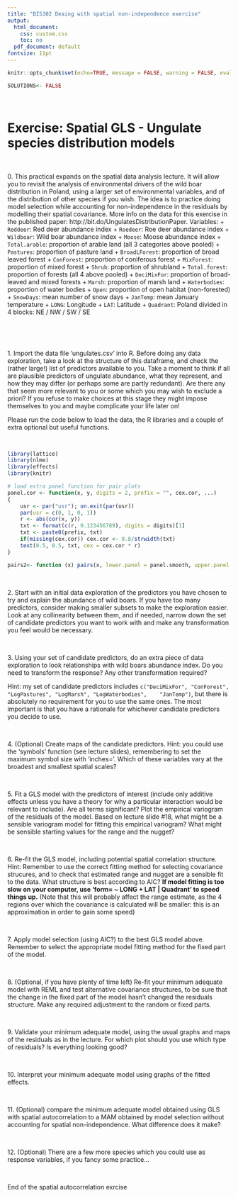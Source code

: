 ```yaml
---
title: "BI5302 Deaing with spatial non-independence exercise"
output:
  html_document: 
    css: custom.css
    toc: no
  pdf_document: default
fontsize: 11pt
---
```



```r
knitr::opts_chunk$set(echo=TRUE, message = FALSE, warning = FALSE, eval = FALSE, cache = FALSE)

SOLUTIONS<- FALSE
```

\  

# Exercise: Spatial GLS - Ungulate species distribution models

\  

0\. This practical expands on the spatial data analysis lecture. It will allow you to revisit the analysis of environmental drivers of the wild boar distribution in Poland, using a larger set of environmental variables, and of the distribution of other species if you wish. The idea is to practice doing model selection while accounting for non-independence in the residuals by modelling their spatial covariance. More info on the data for this exercise in the published paper: http://bit.do/UngulatesDistributionPaper. 
Variables:
  + `Reddeer`: Red deer abundance index
  + `Roedeer`: Roe deer abundance index
  + `Wildboar`: Wild boar abundance index
  + `Moose`: Moose abundance index
  + `Total.arable`: proportion of arable land (all 3 categories above pooled)
  + `Pastures`: proportion of pasture land
  + `BroadLForest`: proportion of broad leaved forest
  + `ConForest`: proportion of coniferous forest
  + `MixForest`: proportion of mixed forest
  + `Shrub`: proportion of shrubland
  + `Total.forest`: proportion of forests (all 4 above pooled)
  + `DeciMixFor`: proportion of broad-leaved and mixed forests
  + `Marsh`: proportion of marsh land
  + `Waterbodies`: proportion of water bodies
  + `Open`: proportion of open habitat (non-forested)
  + `SnowDays`: mean number of snow days
  + `JanTemp`: mean January temperature
  + `LONG`: Longitude
  + `LAT`: Latitude
  + `Quadrant`: Poland divided in 4 blocks: NE / NW / SW / SE

\  

\  

1\. Import the data file 'ungulates.csv' into R. Before doing any data exploration, take a look at the structure of this dataframe, and check the (rather large!) list of predictors available to you. Take a moment to think if all are plausible predictors of ungulate abundance, what they represent, and how they may differ (or perhaps some are partly redundant). Are there any that seem more relevant to you or some which you may wish to exclude a priori?
If you refuse to make choices at this stage they might impose themselves to you and maybe complicate your life later on!

Please run the code below to load the data, the R libraries and a couple of extra optional but useful functions.

\  

```r

library(lattice)
library(nlme)
library(effects)
library(knitr)

# load extra panel function for pair plots
panel.cor <- function(x, y, digits = 2, prefix = "", cex.cor, ...)
{
    usr <- par("usr"); on.exit(par(usr))
    par(usr = c(0, 1, 0, 1))
    r <- abs(cor(x, y))
    txt <- format(c(r, 0.123456789), digits = digits)[1]
    txt <- paste0(prefix, txt)
    if(missing(cex.cor)) cex.cor <- 0.8/strwidth(txt)
    text(0.5, 0.5, txt, cex = cex.cor * r)
}

pairs2<- function (x) pairs(x, lower.panel = panel.smooth, upper.panel = panel.cor)
```

\  

2\. Start with an initial data exploration of the predictors you have chosen to try and explain the abundance of wild boars. If you have too many predictors, consider making smaller subsets to make the exploration easier. Look at any collinearity between them, and if needed, narrow down the set of candidate predictors you want to work with and make any transformation you feel would be necessary. 

\  

3\. Using your set of candidate predictors, do an extra piece of data exploration to look relationships with wild boars abundance index. Do you need to transform the response? Any other transformation required?

Hint: my set of candidate predictors includes `c("DeciMixFor", "ConForest", "LogPastures", "LogMarsh", "LogWaterbodies",	"JanTemp")`, but there is absolutely no requirement for you to use the same ones. The most important is that you have a rationale for whichever candidate predictors you decide to use.

\  

4\. (Optional) Create maps of the candidate predictors. Hint: you could use the 'symbols' function (see lecture slides), remembering to set the maximum symbol size with 'inches='. Which of these variables vary at the broadest and smallest spatial scales?

\  

5\. Fit a GLS model with the predictors of interest (include only additive effects unless you have a theory for why a particular interaction would be relevant to include). Are all terms significant? Plot the empirical variogram of the residuals of the model. Based on lecture slide #18, what might be a sensible variogram model for fitting this empirical variogram? What might be sensible starting values for the range and the nugget?

\  

6\. Re-fit the GLS model, including potential spatial correlation structure. Hint: Remember to use the correct fitting method for selecting covariance strucures, and to check that estimated range and nugget are a sensible fit to the data. What structure is best according to AIC? **If model fitting is too slow on your computer, use 'form= ~ LONG + LAT | Quadrant' to speed things up.**
(Note that this will probably affect the range estimate, as the 4 regions over which the covariance is calculated will be smaller: this is an approximation in order to gain some speed)

\  

7\. Apply model selection (using AIC?) to the best GLS model above. Remember to select the appropriate model fitting method for the fixed part of the model.

\  

8\. (Optional, if you have plenty of time left) Re-fit your minimum adequate model with REML and test alternative covariance structures, to be sure that the change in the fixed part of the model hasn't changed the residuals structure. Make any required adjustment to the random or fixed parts.

\  

9\. Validate your minimum adequate model, using the usual graphs and maps of the residuals as in the lecture. For which plot should you use which type of residuals? Is everything looking good?

\  

10\. Interpret your minimum adequate model using graphs of the fitted effects.

\  

11\. (Optional) compare the minimum adequate model obtained using GLS with spatial autocorrelation to a MAM obtained by model selection without accounting for spatial non-independence. What difference does it make?


\  

12\. (Optional) There are a few more species which you could use as response variables, if you fancy some practice...

\  

End of the spatial autocorrelation exrcise


